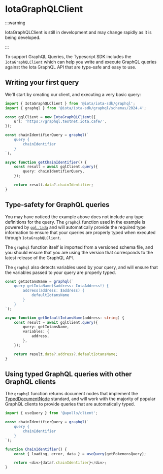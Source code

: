 # IotaGraphQLClient

:::warning

IotaGraphQLClient is still in development and may change rapidly as it is being developed.

:::

To support GraphQL Queries, the Typescript SDK includes the `IotaGraphQLClient` which can help you
write and execute GraphQL queries against the Iota GraphQL API that are type-safe and easy to use.

## Writing your first query

We'll start by creating our client, and executing a very basic query:

```typescript
import { IotaGraphQLClient } from '@iota/iota-sdk/graphql';
import { graphql } from '@iota/iota-sdk/graphql/schemas/2024.4';

const gqlClient = new IotaGraphQLClient({
    url: 'https://graphql.testnet.iota.cafe/',
});

const chainIdentifierQuery = graphql(`
    query {
        chainIdentifier
    }
`);

async function getChainIdentifier() {
    const result = await gqlClient.query({
        query: chainIdentifierQuery,
    });

    return result.data?.chainIdentifier;
}
```

## Type-safety for GraphQL queries

You may have noticed the example above does not include any type definitions for the query. The
`graphql` function used in the example is powered by [`gql.tada`](https://gql-tada.0no.co/) and will
automatically provide the required type information to ensure that your queries are properly typed
when executed through `IotaGraphQLClient`.

The `graphql` function itself is imported from a versioned schema file, and you should ensure that
you are using the version that corresponds to the latest release of the GraphQL API.

The `graphql` also detects variables used by your query, and will ensure that the variables passed
to your query are properly typed.

```typescript
const getIotansName = graphql(`
    query getIotaName($address: IotaAddress!) {
        address(address: $address) {
            defaultIotansName
        }
    }
`);

async function getDefaultIotansName(address: string) {
    const result = await gqlClient.query({
        query: getIotansName,
        variables: {
            address,
        },
    });

    return result.data?.address?.defaultIotansName;
}
```

## Using typed GraphQL queries with other GraphQL clients

The `graphql` function returns document nodes that implement the
[TypedDocumentNode](https://github.com/dotansimha/graphql-typed-document-node) standard, and will
work with the majority of popular GraphQL clients to provide queries that are automatically typed.

```typescript
import { useQuery } from '@apollo/client';

const chainIdentifierQuery = graphql(`
    query {
        chainIdentifier
    }
`);

function ChainIdentifier() {
    const { loading, error, data } = useQuery(getPokemonsQuery);

    return <div>{data?.chainIdentifier}</div>;
}
```
